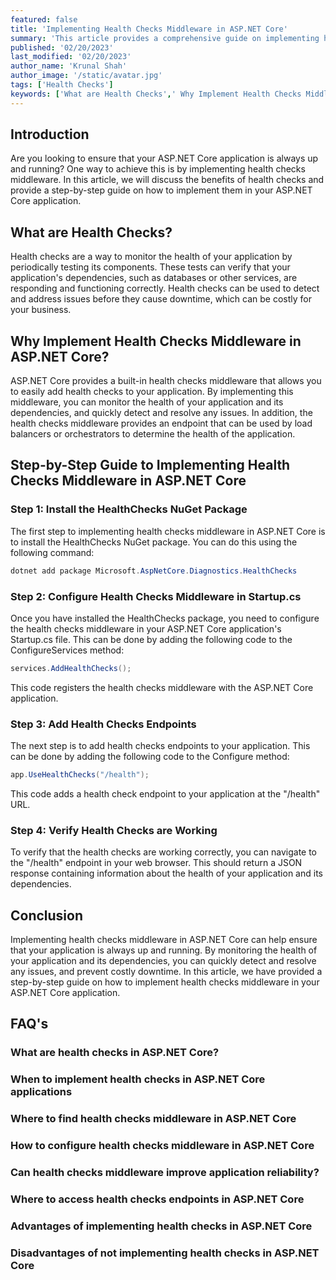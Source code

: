 ```yaml
---
featured: false
title: 'Implementing Health Checks Middleware in ASP.NET Core'
summary: 'This article provides a comprehensive guide on implementing health checks middleware in ASP.NET Core to help ensure the reliability of your application.'
published: '02/20/2023'
last_modified: '02/20/2023'
author_name: 'Krunal Shah'
author_image: '/static/avatar.jpg'
tags: ['Health Checks']
keywords: ['What are Health Checks',' Why Implement Health Checks Middleware in ASP.NET Core?','Step-by-Step Guide to Implementing Health Checks Middleware in ASP.NET Core','services.AddHealthChecks()','app.UseHealthChecks("/health")','When to implement health checks in ASP.NET Core applications','Where to find health checks middleware in ASP.NET Core','How to configure health checks middleware in ASP.NET Core','Can health checks middleware improve application reliability?','Where to access health checks endpoints in ASP.NET Core','Advantages of implementing health checks in ASP.NET Core','Disadvantages of not implementing health checks in ASP.NET Core']
---
```


## Introduction

Are you looking to ensure that your ASP.NET Core application is always up and running? One way to achieve this is by implementing health checks middleware. In this article, we will discuss the benefits of health checks and provide a step-by-step guide on how to implement them in your ASP.NET Core application.

## What are Health Checks?

Health checks are a way to monitor the health of your application by periodically testing its components. These tests can verify that your application's dependencies, such as databases or other services, are responding and functioning correctly. Health checks can be used to detect and address issues before they cause downtime, which can be costly for your business.

## Why Implement Health Checks Middleware in ASP.NET Core?

ASP.NET Core provides a built-in health checks middleware that allows you to easily add health checks to your application. By implementing this middleware, you can monitor the health of your application and its dependencies, and quickly detect and resolve any issues. In addition, the health checks middleware provides an endpoint that can be used by load balancers or orchestrators to determine the health of the application.

## Step-by-Step Guide to Implementing Health Checks Middleware in ASP.NET Core

### Step 1: Install the HealthChecks NuGet Package

The first step to implementing health checks middleware in ASP.NET Core is to install the HealthChecks NuGet package. You can do this using the following command:

```csharp
dotnet add package Microsoft.AspNetCore.Diagnostics.HealthChecks
```

### Step 2: Configure Health Checks Middleware in Startup.cs

Once you have installed the HealthChecks package, you need to configure the health checks middleware in your ASP.NET Core application's Startup.cs file. This can be done by adding the following code to the ConfigureServices method:

```csharp
services.AddHealthChecks();
```

This code registers the health checks middleware with the ASP.NET Core application.

### Step 3: Add Health Checks Endpoints

The next step is to add health checks endpoints to your application. This can be done by adding the following code to the Configure method:

```csharp
app.UseHealthChecks("/health");
```

This code adds a health check endpoint to your application at the "/health" URL.

### Step 4: Verify Health Checks are Working
To verify that the health checks are working correctly, you can navigate to the "/health" endpoint in your web browser. This should return a JSON response containing information about the health of your application and its dependencies.

## Conclusion
Implementing health checks middleware in ASP.NET Core can help ensure that your application is always up and running. By monitoring the health of your application and its dependencies, you can quickly detect and resolve any issues, and prevent costly downtime. In this article, we have provided a step-by-step guide on how to implement health checks middleware in your ASP.NET Core application.

## FAQ's

### What are health checks in ASP.NET Core?
### When to implement health checks in ASP.NET Core applications
### Where to find health checks middleware in ASP.NET Core
### How to configure health checks middleware in ASP.NET Core
### Can health checks middleware improve application reliability?
### Where to access health checks endpoints in ASP.NET Core
### Advantages of implementing health checks in ASP.NET Core
### Disadvantages of not implementing health checks in ASP.NET Core